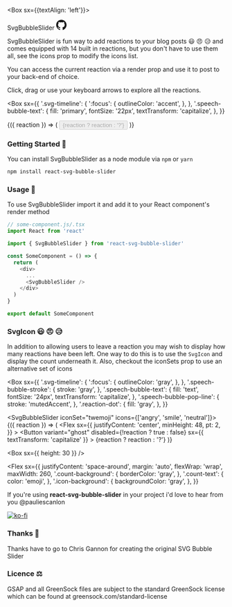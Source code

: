

<Meta title="Intro" component={SvgBubbleSlider} />

<Box sx={{textAlign: 'left'}}>

<Flex>
  <Heading as="h1" sx={{ alignItems: 'center', flexGrow: 1 }}>
    SvgBubbleSlider
  </Heading>
  <Link
    href="https://github.com/PaulieScanlon/react-svg-bubble-slider"
    target="_blank"
    sx={{
      height: 24,
      color: 'text',
    }}
  >
    <ButtonIcon tabIndex={-1}>
      <svg
        xmlns="http://www.w3.org/2000/svg"
        role="img"
        viewBox="0 0 24 24"
        width="24"
        height="24"
        fill="currentColor"
      >
        <title>GitHub icon</title>
        <g>
          <path d="M12 .297c-6.63 0-12 5.373-12 12 0 5.303 3.438 9.8 8.205 11.385.6.113.82-.258.82-.577 0-.285-.01-1.04-.015-2.04-3.338.724-4.042-1.61-4.042-1.61C4.422 18.07 3.633 17.7 3.633 17.7c-1.087-.744.084-.729.084-.729 1.205.084 1.838 1.236 1.838 1.236 1.07 1.835 2.809 1.305 3.495.998.108-.776.417-1.305.76-1.605-2.665-.3-5.466-1.332-5.466-5.93 0-1.31.465-2.38 1.235-3.22-.135-.303-.54-1.523.105-3.176 0 0 1.005-.322 3.3 1.23.96-.267 1.98-.399 3-.405 1.02.006 2.04.138 3 .405 2.28-1.552 3.285-1.23 3.285-1.23.645 1.653.24 2.873.12 3.176.765.84 1.23 1.91 1.23 3.22 0 4.61-2.805 5.625-5.475 5.92.42.36.81 1.096.81 2.22 0 1.606-.015 2.896-.015 3.286 0 .315.21.69.825.57C20.565 22.092 24 17.592 24 12.297c0-6.627-5.373-12-12-12" />
        </g>
      </svg>
    </ButtonIcon>
  </Link>
</Flex>

SvgBubbleSlider is fun way to add reactions to your blog posts 😃 😠 😥 and comes equipped with 14 built in reactions, but you don't have to use them all, see the <Link href='/?path=/docs/svgbubbleslider--icons'>icons prop</Link> to modify the icons list.

You can access the current <Link href='/?path=/docs/svgbubbleslider--reaction'>reaction</Link> via a render prop and use it to post to your back-end of choice.

Click, drag or use your keyboard arrows to explore all the reactions.

<Box
  sx={{
    '.svg-timeline': {
      ':focus': {
        outlineColor: 'accent',
      },
    },
    '.speech-bubble-text': {
      fill: 'primary',
      fontSize: '22px',
      textTransform: 'capitalize',
    },
  }}
>
  <SvgBubbleSlider>
    {({ reaction }) => (
      <Flex
        sx={{
          justifyContent: 'center',
          minHeight: 48,
          pt: 2,
        }}
      >
        <Button
          disabled={!reaction ? true : false}
          sx={{ textTransform: 'capitalize' }}
        >
          {reaction ? reaction : '?'}
        </Button>
      </Flex>
    )}
  </SvgBubbleSlider>
</Box>

<Divider />

### Getting Started 🚀

You can install SvgBubbleSlider as a node module via `npm` or `yarn`

```sh
npm install react-svg-bubble-slider
```

<Divider />

### Usage 🧰

To use SvgBubbleSlider import it and add it to your React component's render method

```javascript
// some-component.js/.tsx
import React from 'react'

import { SvgBubbleSlider } from 'react-svg-bubble-slider'

const SomeComponent = () => {
  return (
    <div>
      ...
      <SvgBubbleSlider />
    </div>
  )
}

export default SomeComponent
```

<Divider />

### SvgIcon 😃 😠 😥

In addition to allowing users to leave a reaction you may wish to display how many reactions have been left. One way to do this is to use the `SvgIcon` and display the count underneath it. Also, checkout the <Link href='/?path=/docs/svgbubbleslider--icon-set'>iconSets</Link> prop to use an alternative set of icons

<Box
  sx={{
    '.svg-timeline': {
      ':focus': {
        outlineColor: 'gray',
      },
    },
    '.speech-bubble-stroke': {
      stroke: 'gray',
    },
    '.speech-bubble-text': {
      fill: 'text',
      fontSize: '24px',
      textTransform: 'capitalize',
    },
    '.speech-bubble-pop-line': {
      stroke: 'mutedAccent',
    },
    '.reaction-dot': {
      fill: 'gray',
    },
  }}
>
  <SvgBubbleSlider iconSet="twemoji" icons={['angry', 'smile', 'neutral']}>
    {({ reaction }) => (
      <Flex
        sx={{
          justifyContent: 'center',
          minHeight: 48,
          pt: 2,
        }}
      >
        <Button
          variant="ghost"
          disabled={!reaction ? true : false}
          sx={{ textTransform: 'capitalize' }}
        >
          {reaction ? reaction : '?'}
        </Button>
      </Flex>
    )}
  </SvgBubbleSlider>
</Box>

<Box sx={{ height: 30 }} />

<Flex
  sx={{
    justifyContent: 'space-around',
    margin: 'auto',
    flexWrap: 'wrap',
    maxWidth: 260,
    '.count-background': {
      borderColor: 'gray',
    },
    '.count-text': {
      color: 'emoji',
    },
    '.icon-background': {
      backgroundColor: 'gray',
    },
  }}
>
  <IconCount iconSet="twemoji" name="angry" count={13} />
  <IconCount iconSet="twemoji" name="smile" count={22} />
  <IconCount iconSet="twemoji" name="neutral" count={1} />
</Flex>

</Box>

<Divider />

If you're using **react-svg-bubble-slider** in your project i'd love to hear from you <Link href='https://twitter.com/PaulieScanlon' target='_blank'>@pauliescanlon</Link>

[![ko-fi](https://www.ko-fi.com/img/githubbutton_sm.svg)](https://ko-fi.com/P5P31B7G8)

### Thanks 🙏

Thanks have to go to Chris Gannon for creating the original <Link href='https://codepen.io/chrisgannon/pen/GZNgLw/' target='_blank'>SVG Bubble Slider</Link>

### Licence ⚖️

GSAP and all GreenSock files are subject to the standard GreenSock license which can be found at <Link href='https://greensock.com/standard-license' target="_blank">greensock.com/standard-license</Link>
